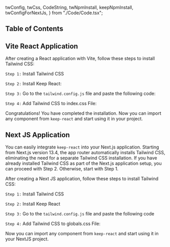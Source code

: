   twConfig,
  twCss,
  CodeString,
  twNpmInstall,
  keepNpmInstall,
  twConfigForNextJs,
} from "./Code/Code.tsx";

## Table of Contents

## Vite React Application

After creating a React application with Vite, follow these steps to
install Tailwind CSS:

`Step 1:` Install Tailwind CSS

<CopyCode code={twNpmInstall} />

`Step 2:` Install Keep React:

<CopyCode code={keepNpmInstall} />

`Step 3:` Go to the `tailwind.config.js` file and paste the
following code:

<CopyCode code={twConfig} />

`Step 4:` Add Tailwind CSS to index.css File:

<CopyCode code={twCss} />

Congratulations! You have completed the installation. Now you can import any component from `keep-react` and start using it in your project.

<CopyCode code={CodeString} />

## Next JS Application

You can easily integrate `keep-react` into your Next.js application. Starting from Next.js version 13.4, the app router automatically installs Tailwind CSS, eliminating the need for a separate Tailwind CSS installation. If you have already installed Tailwind CSS as part of the Next.js application setup, you can proceed with Step 2. Otherwise, start with Step 1.

After creating a Next JS application, follow these steps to
install Tailwind CSS:

`Step 1:` Install Tailwind CSS

<CopyCode code={twNpmInstall} />

`Step 2:` Install Keep React

<CopyCode code={keepNpmInstall} />

`Step 3:` Go to the `tailwind.config.js` file and paste the
following code

<CopyCode code={twConfigForNextJs} />

`Step 4:` Add Tailwind CSS to globals.css File:

<CopyCode code={twCss} />

Now you can import any component from `keep-react` and start using it in your NextJS project.
